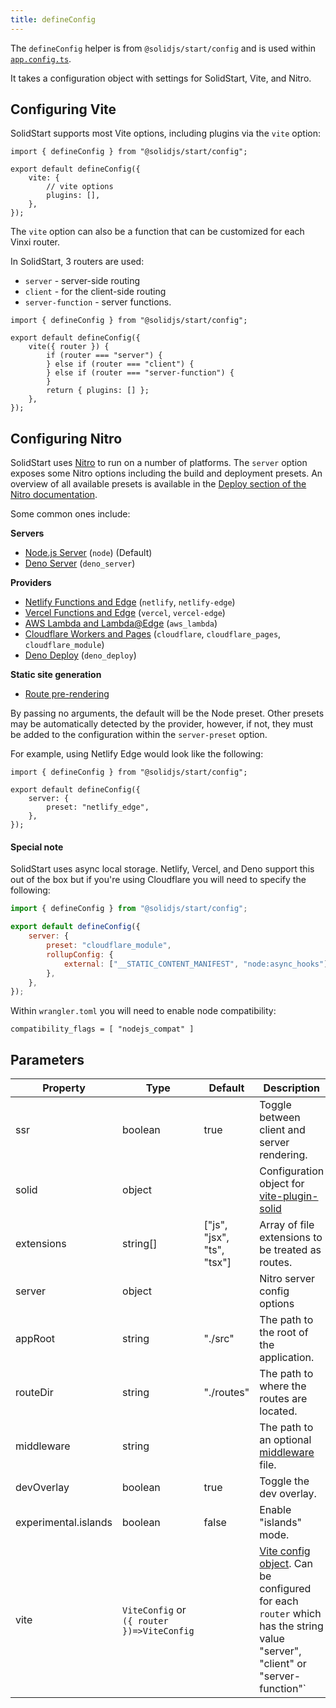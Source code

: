 ```yaml
---
title: defineConfig
---
```


The `defineConfig` helper is from `@solidjs/start/config` and is used within [`app.config.ts`](/solid-start/reference/entrypoints/app-config).

It takes a configuration object with settings for SolidStart, Vite, and Nitro.

## Configuring Vite

SolidStart supports most Vite options, including plugins via the `vite` option:

```tsx
import { defineConfig } from "@solidjs/start/config";

export default defineConfig({
	vite: {
		// vite options
		plugins: [],
	},
});
```

The `vite` option can also be a function that can be customized for each Vinxi router.

In SolidStart, 3 routers are used:

- `server` - server-side routing
- `client` - for the client-side routing
- `server-function` - server functions.

```tsx
import { defineConfig } from "@solidjs/start/config";

export default defineConfig({
	vite({ router }) {
		if (router === "server") {
		} else if (router === "client") {
		} else if (router === "server-function") {
		}
		return { plugins: [] };
	},
});
```

## Configuring Nitro

SolidStart uses [Nitro](https://nitro.unjs.io/) to run on a number of platforms.
The `server` option exposes some Nitro options including the build and deployment presets.
An overview of all available presets is available in the [Deploy section of the Nitro documentation](https://nitro.unjs.io/deploy).

Some common ones include:

**Servers**

- [Node.js Server](https://nitro.unjs.io/deploy/runtimes/node#handler-advanced) (`node`) (Default)
- [Deno Server](https://nitro.unjs.io/deploy/runtimes/deno) (`deno_server`)

**Providers**

- [Netlify Functions and Edge](https://nitro.unjs.io/deploy/providers/netlify) (`netlify`, `netlify-edge`)
- [Vercel Functions and Edge](https://nitro.unjs.io/deploy/providers/vercel) (`vercel`, `vercel-edge`)
- [AWS Lambda and Lambda@Edge](https://nitro.unjs.io/deploy/providers/aws) (`aws_lambda`)
- [Cloudflare Workers and Pages](https://nitro.unjs.io/deploy/providers/cloudflare) (`cloudflare`, `cloudflare_pages`, `cloudflare_module`)
- [Deno Deploy](https://nitro.unjs.io/deploy/providers/deno-deploy) (`deno_deploy`)

**Static site generation**

- [Route pre-rendering](/solid-start/building-your-application/route-prerendering)

By passing no arguments, the default will be the Node preset.
Other presets may be automatically detected by the provider, however, if not, they must be added to the configuration within the `server-preset` option.

For example, using Netlify Edge would look like the following:

```tsx
import { defineConfig } from "@solidjs/start/config";

export default defineConfig({
	server: {
		preset: "netlify_edge",
	},
});
```

#### Special note

SolidStart uses async local storage.
Netlify, Vercel, and Deno support this out of the box but if you're using Cloudflare you will need to specify the following:

```js
import { defineConfig } from "@solidjs/start/config";

export default defineConfig({
	server: {
		preset: "cloudflare_module",
		rollupConfig: {
			external: ["__STATIC_CONTENT_MANIFEST", "node:async_hooks"],
		},
	},
});
```

Within `wrangler.toml` you will need to enable node compatibility:

```
compatibility_flags = [ "nodejs_compat" ]
```

## Parameters

| Property             | Type                                       | Default                    | Description                                                                                                                                                                  |
| -------------------- | ------------------------------------------ | -------------------------- | ---------------------------------------------------------------------------------------------------------------------------------------------------------------------------- |
| ssr                  | boolean                                    | true                       | Toggle between client and server rendering.                                                                                                                                  |
| solid                | object                                     |                            | Configuration object for [vite-plugin-solid](https://github.com/solidjs/vite-plugin-solid)                                                                                   |
| extensions           | string[]                                   | ["js", "jsx", "ts", "tsx"] | Array of file extensions to be treated as routes.                                                                                                                            |
| server               | object                                     |                            | Nitro server config options                                                                                                                                                  |
| appRoot              | string                                     | "./src"                    | The path to the root of the application.                                                                                                                                     |
| routeDir             | string                                     | "./routes"                 | The path to where the routes are located.                                                                                                                                    |
| middleware           | string                                     |                            | The path to an optional [middleware](/solid-start/advanced/middleware) file.                                                                                                 |
| devOverlay           | boolean                                    | true                       | Toggle the dev overlay.                                                                                                                                                      |
| experimental.islands | boolean                                    | false                      | Enable "islands" mode.                                                                                                                                                       |
| vite                 | `ViteConfig` or `({ router })=>ViteConfig` |                            | [Vite config object](https://vitejs.dev/config/shared-options.html). Can be configured for each `router` which has the string value "server", "client" or "server-function"` |
